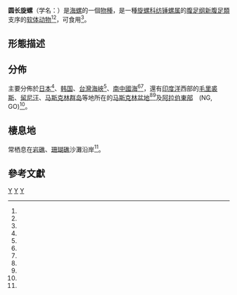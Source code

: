 {{Speciesbox
| taxon = Fusinus forceps
| image = Fusinus forceps 01.JPG
| binomial_authority = (Perry, 1811)
| synonyms_ref = <ref name="WoRMS_208601"/>
| synonyms =
* ''[[Colus|Colus]]'' forceps (Perry, 1811)
* ''Fusinus turriculus'' (Kiener, 1840)
* ''[[Fusus|Fusus]]'' turriculus Kiener, 1840
* ''Murex forceps'' <small>Perry, 1811</small>
}}

'''圆长旋螺'''（学名：{{lang|la|'''''Fusinus forceps'''''}}）是[[海螺|海螺]]的一個[[種_(生物)|物種]]，是一種[[旋螺科|旋螺科]][[纺锤螺属|纺锤螺属]]的[[腹足纲|腹足纲]][[新腹足類|新腹足類]]支序的[[软体动物|软体动物]]<ref name="WoRMS_208601" /><ref name="shell_1158" />，可食用<ref name="shelldoc_200054" />。

==形態描述==
{{Empty section|date=April 2010}}

==分佈==
主要分佈於[[日本|日本]]<ref name="Callomon&Snyder2004"/>、[[韩国|韩国]]、[[台灣海峽|台灣海峽]]<ref name="shelldoc_200135" />、[[南中國海|南中國海]]<ref name="shell_1158" /><ref name="shelldoc_200001" />，還有[[印度洋|印度洋]]西部的[[毛里裘斯|毛里裘斯]]、[[留尼汪|留尼汪]]、[[马斯克林群岛|马斯克林群岛]]等地所在的[[马斯克林盆地|马斯克林盆地]]<ref name="WoRMS_208601" /><ref name="Drivas&Jay 1987" />及[[阿拉伯東部|阿拉伯東部]]　(NG, GO)<ref name="shell_1158" />。

==棲息地==
常栖息在[[岩礁|岩礁]]、[[珊瑚礁|珊瑚礁]]沙灘沿岸<ref name="shell_1158" />。

==參考文獻==
{{reflist |refs=
<ref name="Callomon&Snyder2004">{{cite journal
 |last1=Callomon |first1=P.
 |last2=Snyder   |first2=M.A.
 |year=2004
 |title=On some Fusinus (Gastropoda: Fasciolariidae) from Japan, with type selections
 |journal=''[[Venus_(期刊)|Venus]]''
 |volume=63 |issue=1-2 |pages=13-27 }}</ref>
<ref name="Drivas&Jay 1987">{{cite book
 |last1=Drivas |first1=J.
 |last2=Jay    |first2=M.
 |year=1987
 |title=Coquillages de La Réunion et de l'Île Maurice. Collection Les Beautés de la Nature
 |publisher=Delachaux et Niestlé |location=[[Neuchâtel|Neuchâtel]]
 |isbn=2-603-00654-1 |pages=159 pp. |language=fr }}</ref>
<ref name="shell_1158">{{cite web
 |url=http://shell.sinica.edu.tw/chinese/shellbase_detail.php?science_no=1158
 |title=国际贝库：圆长旋螺
 |publisher=台湾贝类资料库
 |accessdate=2017-03-13
 |archive-date=2017-03-13
 |archive-url=https://web.archive.org/web/20170313130956/http://shell.sinica.edu.tw/chinese/shellbase_detail.php?science_no=1158
 |dead-url=no
 }}</ref>
<ref name="shelldoc_200001">{{shelldoc_200001}}</ref>
<ref name="shelldoc_200054">{{shelldoc_200054}}</ref>
<ref name="shelldoc_200118">{{shelldoc_200118}}</ref>
<ref name="shelldoc_200123">{{shelldoc_200123}}</ref>
<ref name="shelldoc_200135">{{shelldoc_200135}}</ref>
<ref name="shelldoc_420090220135">{{shelldoc_420090220135}}</ref>
<ref name="shelldoc_420090220042_08">{{shelldoc_420090220042_08}}</ref>
<ref name="shelldoc_720090224017">{{shelldoc_720090224017}}</ref>
<ref name="shelldoc_720090224024">{{shelldoc_720090224024}}</ref>
<ref name="WoRMS_208601">{{cite WoRMS
 |id=208601 |authorlink=WoRMS
 |title=''Fusinus forceps'' (Perry, 1811)
 |accessdate=2017-03-13 }}</ref>
}}

{{Taxonbar|from=Q5510129}}

[[Category:纺锤螺属|Y]]
[[Category:可食用軟體動物|Y]]
[[Category:_1811年描述的动物|Y]]

{{Mollusc-stub}}